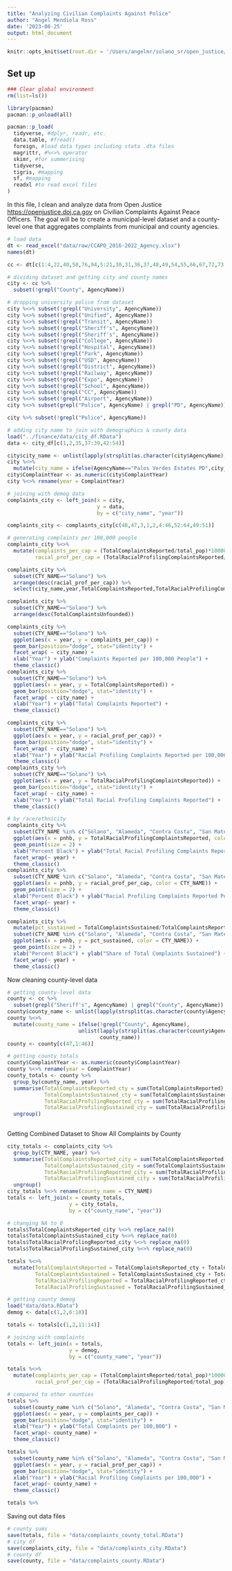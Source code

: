```yaml
---
title: "Analyzing Civilian Complaints Against Police"
author: "Angel Mendiola Ross"
date: '2023-08-25'
output: html_document
---
```



```r
knitr::opts_knit$set(root.dir = '/Users/angelmr/solano_sr/open_justice/')
```

## Set up

```r
### Clear global environment
rm(list=ls())

library(pacman)
pacman::p_unload(all)

pacman::p_load(
  tidyverse, #dplyr, readr, etc.
  data.table, #fread() 
  foreign, #load data types including stata .dta files 
  magrittr, #%<>% operator
  skimr, #for summerising
  tidyverse,
  tigris, #mapping
  sf, #mapping
  readxl #to read excel files
)
```

In this file, I clean and analyze data from Open Justice <https://openjustice.doj.ca.gov> on Civilian Complaints Against Peace Officers. The goal will be to create a municipal-level dataset and a county-level one that aggregates complaints from municipal and county agencies.

```r
# load data
dt <- read_excel("data/raw/CCAPO_2016-2022_Agency.xlsx")
names(dt)

cc <- dt[c(1:4,22,40,58,76,94,5:21,30,31,36,37,48,49,54,55,66,67,72,73,84,85,90,91,102,103,108,109)]

# dividing dataset and getting city and county names
city <- cc %>%
  subset(!grepl("County", AgencyName))

# dropping university police from dataset
city %<>% subset(!grepl("University", AgencyName)) 
city %<>% subset(!grepl("Unified", AgencyName)) 
city %<>% subset(!grepl("Transit", AgencyName))
city %<>% subset(!grepl("Sheriff's", AgencyName))
city %<>% subset(!grepl("Sheriff's", AgencyName))
city %<>% subset(!grepl("College", AgencyName))
city %<>% subset(!grepl("Hospital", AgencyName))
city %<>% subset(!grepl("Park", AgencyName))
city %<>% subset(!grepl("USD", AgencyName))
city %<>% subset(!grepl("District", AgencyName))
city %<>% subset(!grepl("Railway", AgencyName))
city %<>% subset(!grepl("Expo", AgencyName))
city %<>% subset(!grepl("School", AgencyName))
city %<>% subset(!grepl("CC", AgencyName))
city %<>% subset(!grepl("Airport", AgencyName))
city %<>% subset(grepl("Police", AgencyName) | grepl("PD", AgencyName))

city %>% subset(!grepl("Police", AgencyName))

# adding city name to join with demographics & county data
load("../finance/data/city_df.RData")
data <- city_df[c(1,2,35,37:39,42:54)]

city$city_name <- unlist(lapply(strsplit(as.character(city$AgencyName), " Police"), '[[', 1))
city %<>%
  mutate(city_name = ifelse(AgencyName=="Palos Verdes Estates PD",city_name=="Palos Verdes Estates",city_name))
city$ComplaintYear <- as.numeric(city$ComplaintYear)
city %<>% rename(year = ComplaintYear)

# joining with demog data
complaints_city <- left_join(x = city,
                             y = data,
                             by = c("city_name", "year"))

complaints_city <- complaints_city[c(48,47,3,1,2,4:46,52:64,49:51)]

# generating complaints per 100,000 people
complaints_city %<>%
  mutate(complaints_per_cap = (TotalComplaintsReported/total_pop)*100000,
         racial_prof_per_cap = (TotalRacialProfilingComplaintsReported/total_pop)*100000)

complaints_city %>%
  subset(CTY_NAME=="Solano") %>%
  arrange(desc(racial_prof_per_cap)) %>%
  select(city_name,year,TotalComplaintsReported,TotalRacialProfilingComplaintsReported,TotalRacialProfilingComplaintsSustained,racial_prof_per_cap,complaints_per_cap)

complaints_city %>%
  subset(CTY_NAME=="Solano") %>%
  arrange(desc(TotalComplaintsUnfounded))

complaints_city %>%
  subset(CTY_NAME=="Solano") %>%
  ggplot(aes(x = year, y = complaints_per_cap)) +
  geom_bar(position="dodge", stat="identity") +
  facet_wrap( ~ city_name) +
  xlab("Year") + ylab("Complaints Reported per 100,000 People") +
  theme_classic()
complaints_city %>%
  subset(CTY_NAME=="Solano") %>%
  ggplot(aes(x = year, y = TotalComplaintsReported)) +
  geom_bar(position="dodge", stat="identity") +
  facet_wrap( ~ city_name) +
  xlab("Year") + ylab("Total Complaints Reported") +
  theme_classic()

complaints_city %>%
  subset(CTY_NAME=="Solano") %>%
  ggplot(aes(x = year, y = racial_prof_per_cap)) +
  geom_bar(position="dodge", stat="identity") +
  facet_wrap( ~ city_name) +
  xlab("Year") + ylab("Racial Profiling Complaints Reported per 100,000 People") +
  theme_classic()
complaints_city %>%
  subset(CTY_NAME=="Solano") %>%
  ggplot(aes(x = year, y = TotalRacialProfilingComplaintsReported)) +
  geom_bar(position="dodge", stat="identity") +
  facet_wrap( ~ city_name) +
  xlab("Year") + ylab("Total Racial Profiling Complaints Reported") +
  theme_classic()

# by race/ethnicity
complaints_city %>%
  subset(CTY_NAME %in% c("Solano", "Alameda", "Contra Costa", "San Mateo")) %>%
  ggplot(aes(x = pnhb, y = TotalRacialProfilingComplaintsReported, color = CTY_NAME)) +
  geom_point(size = 2) +
  xlab("Percent Black") + ylab("Total Racial Profiling Complaints Reported") +
  facet_wrap(~ year) +
  theme_classic()
complaints_city %>%
  subset(CTY_NAME %in% c("Solano", "Alameda", "Contra Costa", "San Mateo")) %>%
  ggplot(aes(x = pnhb, y = racial_prof_per_cap, color = CTY_NAME)) +
  geom_point(size = 2) +
  xlab("Percent Black") + ylab("Racial Profiling Complaints Reported Per 100,000") +
  facet_wrap(~ year) +
  theme_classic()

complaints_city %>%
  mutate(pct_sustained = TotalComplaintsSustained/TotalComplaintsReported) %>%
  subset(CTY_NAME %in% c("Solano", "Alameda", "Contra Costa", "San Mateo") & pct_sustained<1) %>%
  ggplot(aes(x = pnhb, y = pct_sustained, color = CTY_NAME)) +
  geom_point(size = 2) +
  xlab("Percent Black") + ylab("Share of Total Complaints Sustained") +
  facet_wrap(~ year) +
  theme_classic()

```

Now cleaning county-level data

```r
# getting county-level data
county <- cc %>%
  subset(grepl("Sheriff's", AgencyName) | grepl("County", AgencyName))
county$county_name <- unlist(lapply(strsplit(as.character(county$AgencyName), " County"), '[[', 1))
county %<>%
  mutate(county_name = ifelse(!grepl("County", AgencyName),
                       unlist(lapply(strsplit(as.character(county$AgencyName), " Sheriff's"), '[[', 1)),
                              county_name))
county <- county[c(47,1:46)]

# getting county totals
county$ComplaintYear <- as.numeric(county$ComplaintYear)
county %<>% rename(year = ComplaintYear)
county_totals <- county %>%
  group_by(county_name, year) %>%
  summarise(TotalComplaintsReported_cty = sum(TotalComplaintsReported),
            TotalComplaintsSustained_cty = sum(TotalComplaintsSustained),
            TotalRacialProfilingReported_cty = sum(TotalRacialProfilingComplaintsReported),
            TotalRacialProfilingSustained_cty = sum(TotalRacialProfilingComplaintsSustained)) %>%
  ungroup()
  

```

Getting Combined Dataset to Show All Complaints by County

```r
city_totals <- complaints_city %>% 
  group_by(CTY_NAME, year) %>%
  summarise(TotalComplaintsReported_city = sum(TotalComplaintsReported),
            TotalComplaintsSustained_city = sum(TotalComplaintsSustained),
            TotalRacialProfilingReported_city = sum(TotalRacialProfilingComplaintsReported),
            TotalRacialProfilingSustained_city = sum(TotalRacialProfilingComplaintsSustained)) %>%
  ungroup()
city_totals %<>% rename(county_name = CTY_NAME)
totals <- left_join(x = county_totals,
                    y = city_totals,
                    by = c("county_name", "year"))

# changing NA to 0
totals$TotalComplaintsReported_city %<>% replace_na(0)
totals$TotalComplaintsSustained_city %<>% replace_na(0)
totals$TotalRacialProfilingReported_city %<>% replace_na(0)
totals$TotalRacialProfilingSustained_city %<>% replace_na(0)

totals %<>%
  mutate(TotalComplaintsReported = TotalComplaintsReported_cty + TotalComplaintsReported_city,
         TotalComplaintsSustained = TotalComplaintsSustained_cty + TotalComplaintsSustained_city,
         TotalRacialProfilingReported = TotalRacialProfilingReported_cty + TotalRacialProfilingReported_city,
         TotalRacialProfilingSustained = TotalRacialProfilingSustained_cty + TotalRacialProfilingSustained_city)

# getting county demog
load("data/data.RData")
demog <- data[c(1,2,6:18)]

totals <- totals[c(1,2,11:14)]

# joining with complaints
totals <- left_join(x = totals,
                    y = demog,
                    by = c("county_name", "year"))

totals %<>%
  mutate(complaints_per_cap = (TotalComplaintsReported/total_pop)*100000,
         racial_prof_per_cap = (TotalRacialProfilingReported/total_pop)*100000)

# compared to other counties
totals %>%
  subset(county_name %in% c("Solano", "Alameda", "Contra Costa", "San Mateo") & year<2022) %>%
  ggplot(aes(x = year, y = complaints_per_cap)) +
  geom_bar(position="dodge", stat="identity") +
  xlab("Year") + ylab("Total Complaints per 100,000") +
  facet_wrap(~ county_name) +
  theme_classic()

totals %>%
  subset(county_name %in% c("Solano", "Alameda", "Contra Costa", "San Mateo") & year<2022) %>%
  ggplot(aes(x = year, y = racial_prof_per_cap)) +
  geom_bar(position="dodge", stat="identity") +
  xlab("Year") + ylab("Racial Profiling Complaints per 100,000") +
  facet_wrap(~ county_name) +
  theme_classic()

totals %>%

```

Saving out data files

```r
# county sums
save(totals, file = "data/complaints_county_total.RData")
# city df
save(complaints_city, file = "data/complaints_city.RData")
# county df
save(county, file = "data/complaints_county.RData")
```


